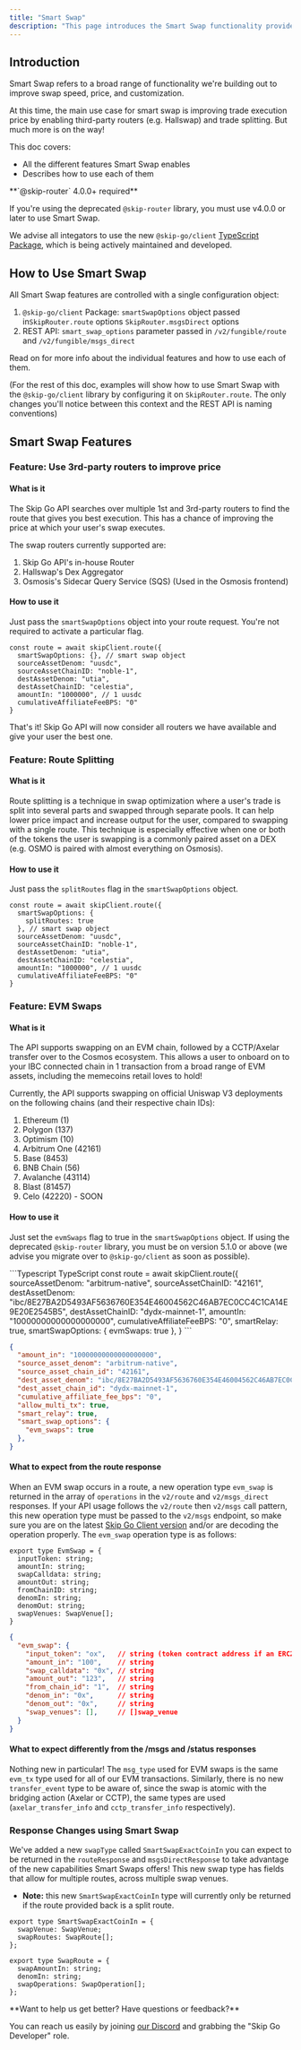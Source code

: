 ```yaml
---
title: "Smart Swap"
description: "This page introduces the Smart Swap functionality provided by the Skip Go API to improve swap speed, price, and customization."
---
```


## Introduction

Smart Swap refers to a broad range of functionality we're building out to improve swap speed, price, and customization. 

At this time, the main use case for smart swap is improving trade execution price by enabling third-party routers (e.g. Hallswap) and trade splitting. But much more is on the way!

This doc covers: 

* All the different features Smart Swap enables
* Describes how to use each of them


 <Warning>
 **`@skip-router` 4.0.0+ required**
 
 If you're using the deprecated `@skip-router` library, you must use v4.0.0 or later to use Smart Swap.

 We advise all integators to use the new `@skip-go/client` [TypeScript Package](https://www.npmjs.com/package/@skip-go/client), which is being actively maintained and developed.
</Warning>

## How to Use Smart Swap

All Smart Swap features are controlled with a single configuration object: 

1. `@skip-go/client` Package: `smartSwapOptions` object passed in`SkipRouter.route` options `SkipRouter.msgsDirect` options
2. REST API: `smart_swap_options` parameter passed in `/v2/fungible/route` and `/v2/fungible/msgs_direct`

Read on for more info about the individual features and how to use each of them.

(For the rest of this doc, examples will show how to use Smart Swap with the `@skip-go/client` library by configuring it on `SkipRouter.route`. The only changes you'll notice between this context and the REST API is naming conventions)

## Smart Swap Features

### Feature: Use 3rd-party routers to improve price

#### What is it

The Skip Go API searches over multiple 1st and 3rd-party routers to find the route that gives you best execution. This has a chance of improving the price at which your user's swap executes. 

The swap routers currently supported are:

1. Skip Go API's in-house Router
2. Hallswap's Dex Aggregator
3. Osmosis's Sidecar Query Service (SQS) (Used in the Osmosis frontend)

#### How to use it

Just pass the `smartSwapOptions` object into your route request. You're not required to activate a particular flag. 



```text TypeScript
const route = await skipClient.route({
  smartSwapOptions: {}, // smart swap object
  sourceAssetDenom: "uusdc",
  sourceAssetChainID: "noble-1",
  destAssetDenom: "utia",
  destAssetChainID: "celestia",
  amountIn: "1000000", // 1 uusdc
  cumulativeAffiliateFeeBPS: "0"
}
```

That's it! Skip Go API will now consider all routers we have available and give your user the best one. 

### Feature: Route Splitting

#### What is it

Route splitting is a technique in swap optimization where a user's trade is split into several parts and swapped through separate pools. It can help lower price impact and increase output for the user, compared to swapping with a single route. This technique is especially effective when one or both of the tokens the user is swapping is a commonly paired asset on a DEX (e.g. OSMO is paired with almost everything on Osmosis). 

#### How to use it

Just pass the `splitRoutes` flag in the `smartSwapOptions` object.



```text TypeScript
const route = await skipClient.route({
  smartSwapOptions: {
    splitRoutes: true
  }, // smart swap object
  sourceAssetDenom: "uusdc",
  sourceAssetChainID: "noble-1",
  destAssetDenom: "utia",
  destAssetChainID: "celestia",
  amountIn: "1000000", // 1 uusdc
  cumulativeAffiliateFeeBPS: "0"
}
```

### Feature: EVM Swaps

#### What is it

The API supports swapping on an EVM chain, followed by a CCTP/Axelar transfer over to the Cosmos ecosystem. This allows a user to onboard on to your IBC connected chain in 1 transaction from a broad range of EVM assets, including the memecoins retail loves to hold!

Currently, the API supports swapping on official Uniswap V3 deployments on the following chains (and their respective chain IDs):

1. Ethereum (1)
2. Polygon (137)
3. Optimism (10)
4. Arbitrum One (42161)
5. Base (8453)
6. BNB Chain (56)
7. Avalanche (43114)
8. Blast (81457)
9. Celo (42220) - SOON

#### How to use it

Just set the `evmSwaps` flag to true in the `smartSwapOptions` object. If using the deprecated `@skip-router` library, you must be on version 5.1.0 or above (we advise you migrate over to `@skip-go/client` as soon as possible).


<CodeGroup>
```Typescript TypeScript
const route = await skipClient.route({
  sourceAssetDenom: "arbitrum-native",
  sourceAssetChainID: "42161",
  destAssetDenom: "ibc/8E27BA2D5493AF5636760E354E46004562C46AB7EC0CC4C1CA14E9E20E2545B5",
  destAssetChainID: "dydx-mainnet-1",
  amountIn: "10000000000000000000",
  cumulativeAffiliateFeeBPS: "0",
  smartRelay: true,
  smartSwapOptions: {
    evmSwaps: true
  },
}
```

```JSON JSON
{
  "amount_in": "10000000000000000000",
  "source_asset_denom": "arbitrum-native",
  "source_asset_chain_id": "42161",
  "dest_asset_denom": "ibc/8E27BA2D5493AF5636760E354E46004562C46AB7EC0CC4C1CA14E9E20E2545B5",
  "dest_asset_chain_id": "dydx-mainnet-1",
  "cumulative_affiliate_fee_bps": "0",
  "allow_multi_tx": true,
  "smart_relay": true,
  "smart_swap_options": {
  	"evm_swaps": true
  },
}
```
</CodeGroup>

#### What to expect from the route response

When an EVM swap occurs in a route, a new operation type `evm_swap` is returned in the array of `operations` in the `v2/route` and `v2/msgs_direct` responses. If your API usage follows the `v2/route` then `v2/msgs` call pattern, this new operation type must be passed to the `v2/msgs` endpoint, so make sure you are on the latest [Skip Go Client version](https://www.npmjs.com/package/@skip-go/client) and/or are decoding the operation properly. The `evm_swap` operation type is as follows:

<CodeGroup>

```text TypeScript
export type EvmSwap = {
  inputToken: string;
  amountIn: string;
  swapCalldata: string;
  amountOut: string;
  fromChainID: string;
  denomIn: string;
  denomOut: string;
  swapVenues: SwapVenue[];
}
```

```JSON JSON
{
  "evm_swap": {
    "input_token": "ox",   // string (token contract address if an ERC20 token, blank if native)
    "amount_in": "100",    // string
    "swap_calldata": "0x", // string
    "amount_out": "123",   // string
    "from_chain_id": "1",  // string
    "denom_in": "0x",      // string
    "denom_out": "0x",     // string
    "swap_venues": [],     // []swap_venue
  }
}
```
</CodeGroup>

#### What to expect differently from the /msgs and /status responses

Nothing new in particular! The `msg_type` used for EVM swaps is the same `evm_tx` type used for all of our EVM transactions. Similarly, there is no new `transfer_event` type to be aware of, since the swap is atomic with the bridging action (Axelar or CCTP), the same types are used (`axelar_transfer_info` and `cctp_transfer_info` respectively).

### Response Changes using Smart Swap

We've added a new `swapType` called `SmartSwapExactCoinIn` you can expect to be returned in the `routeResponse` and `msgsDirectResponse` to take advantage of the new capabilities Smart Swaps offers! This new swap type has fields that allow for multiple routes, across multiple swap venues. 

* **Note:** this new `SmartSwapExactCoinIn` type will currently only be returned if the route provided back is a split route.



```type type
export type SmartSwapExactCoinIn = {
  swapVenue: SwapVenue;
  swapRoutes: SwapRoute[];
};

export type SwapRoute = {
  swapAmountIn: string;
  denomIn: string;
  swapOperations: SwapOperation[];
};
```

  <Check>
 **Want to help us get better? Have questions or feedback?**
 
 You can reach us easily by joining [our Discord](https://skip.build/discord) and grabbing the "Skip Go Developer" role.
 </Check>
